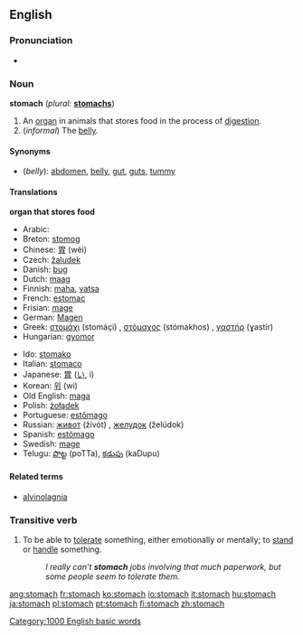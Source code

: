 ==English==
===Pronunciation===
*{{audio|en-us-stomach.ogg|Audio (US)}}

===Noun===
'''stomach''' (''plural:'' '''[[stomachs]]''')

# An [[organ]] in animals that stores food in the process of [[digestion]].
# (''informal'') The [[belly]].

====Synonyms====
*(''belly''): [[abdomen]], [[belly]], [[gut]], [[guts]], [[tummy]]

====Translations====
'''organ that stores food'''
{{top}}
*Arabic: {{ARchar|[[معدة]]}} {{Unicode|(máʕida)}}
*Breton: [[stomog]] {{m}}
*Chinese: [[胃]] (wèi)
*Czech: [[žaludek]] {{m}}
*Danish: [[bug#Danish|bug]] {{c}}
*Dutch: [[maag]] {{f}}
*Finnish: [[maha]], [[vatsa]]
*French: [[estomac]] {{m}}
*Frisian: [[mage]]
*German: [[Magen]] {{m}}
*Greek: [[στομάχι]] (stomáçi) {{n}}, [[στόμαχος]] (stómakhos) {{m}}, [[γαστήρ]] (ɣastír) {{m}}
*Hungarian: [[gyomor]]
{{mid}}
*Ido: [[stomako]]
*Italian: [[stomaco]] {{m}}
*Japanese: [[胃]] ([[い]], i)
*Korean: [[위]] (wi)
*Old English: [[maga#Old English|maga]] {{m}}
*Polish: [[żołądek]] {{m}}
*Portuguese: [[estômago]] {{m}}
*Russian: [[живот]] (živót) {{m}}, [[желудок]] (želúdok) {{m}}
*Spanish: [[estómago]] {{m}}
*Swedish: [[mage]]
*Telugu: [[పొట్ట]] (poTTa), [[కడుపు]] (kaDupu)
{{bottom}}

====Related terms====
*[[alvinolagnia]]

===Transitive verb===
{{en-infl-reg-consonant|stomach||}}
# To be able to [[tolerate]] something, either emotionally or mentally; to [[stand]] or [[handle]] something.
#:''I really can’t '''stomach''' jobs involving that much paperwork, but some people seem to tolerate them.''

[[Category:1000 English basic words]]

[[ang:stomach]]
[[fr:stomach]]
[[ko:stomach]]
[[io:stomach]]
[[it:stomach]]
[[hu:stomach]]
[[ja:stomach]]
[[pl:stomach]]
[[pt:stomach]]
[[fi:stomach]]
[[zh:stomach]]